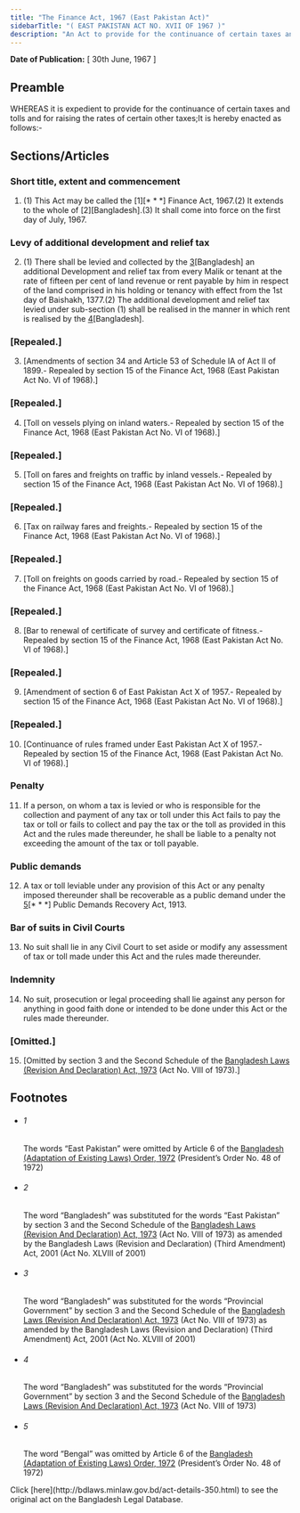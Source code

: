 ```yaml
---
title: "The Finance Act, 1967 (East Pakistan Act)"
sidebarTitle: "( EAST PAKISTAN ACT NO. XVII OF 1967 )"
description: "An Act to provide for the continuance of certain taxes and tolls and for raising the rates of certain other taxes."
---
```


**Date of Publication:** [ 30th June, 1967 ]

## Preamble

WHEREAS it is expedient to provide for the continuance of certain taxes and tolls and for raising the rates of certain other taxes;It is hereby enacted as follows:-

## Sections/Articles

### Short title, extent and commencement

1. (1) This Act may be called the [1][\* \* \*] Finance Act, 1967.(2) It extends to the whole of [2][Bangladesh].(3) It shall come into force on the first day of July, 1967.

### Levy of additional development and relief tax

2. (1) There shall be levied and collected by the [3](1)[Bangladesh] an additional Development and relief tax from every Malik or tenant at the rate of fifteen per cent of land revenue or rent payable by him in respect of the land comprised in his holding or tenancy with effect from the 1st day of Baishakh, 1377.(2) The additional development and relief tax levied under sub-section (1) shall be realised in the manner in which rent is realised by the [4](2)[Bangladesh].

### [Repealed.]

3. [Amendments of section 34 and Article 53 of Schedule IA of Act II of 1899.- Repealed by section 15 of the Finance Act, 1968 (East Pakistan Act No. VI of 1968).]

### [Repealed.]

4. [Toll on vessels plying on inland waters.- Repealed by section 15 of the Finance Act, 1968 (East Pakistan Act No. VI of 1968).]

### [Repealed.]

5. [Toll on fares and freights on traffic by inland vessels.- Repealed by section 15 of the Finance Act, 1968 (East Pakistan Act No. VI of 1968).]

### [Repealed.]

6. [Tax on railway fares and freights.- Repealed by section 15 of the Finance Act, 1968 (East Pakistan Act No. VI of 1968).]

### [Repealed.]

7. [Toll on freights on goods carried by road.- Repealed by section 15 of the Finance Act, 1968 (East Pakistan Act No. VI of 1968).]

### [Repealed.]

8. [Bar to renewal of certificate of survey and certificate of fitness.- Repealed by section 15 of the Finance Act, 1968 (East Pakistan Act No. VI of 1968).]

### [Repealed.]

9. [Amendment of section 6 of East Pakistan Act X of 1957.- Repealed by section 15 of the Finance Act, 1968 (East Pakistan Act No. VI of 1968).]

### [Repealed.]

10. [Continuance of rules framed under East Pakistan Act X of 1957.- Repealed by section 15 of the Finance Act, 1968 (East Pakistan Act No. VI of 1968).]

### Penalty

11. If a person, on whom a tax is levied or who is responsible for the collection and payment of any tax or toll under this Act fails to pay the tax or toll or fails to collect and pay the tax or the toll as provided in this Act and the rules made thereunder, he shall be liable to a penalty not exceeding the amount of the tax or toll payable.

### Public demands

12. A tax or toll leviable under any provision of this Act or any penalty imposed thereunder shall be recoverable as a public demand under the [5](1)[\* \* \*] Public Demands Recovery Act, 1913.

### Bar of suits in Civil Courts

13. No suit shall lie in any Civil Court to set aside or modify any assessment of tax or toll made under this Act and the rules made thereunder.

### Indemnity

14. No suit, prosecution or legal proceeding shall lie against any person for anything in good faith done or intended to be done under this Act or the rules made thereunder.

### [Omitted.]

15. [Omitted by section 3 and the Second Schedule of the [Bangladesh Laws (Revision And Declaration) Act, 1973](/act-430.html "Bangladesh Laws (Revision And Declaration) Act, 1973") (Act No. VIII of 1973).]

## Footnotes

- ###### 1

  The words “East Pakistan” were omitted by Article 6 of the [Bangladesh (Adaptation of Existing Laws) Order, 1972](/act-388.html "Bangladesh (Adaptation of Existing Laws) Order, 1972 ") (President’s Order No. 48 of 1972)

- ###### 2

  The word “Bangladesh” was substituted for the words “East Pakistan” by section 3 and the Second Schedule of the [Bangladesh Laws (Revision And Declaration) Act, 1973](/act-430.html "Bangladesh Laws (Revision And Declaration) Act, 1973") (Act No. VIII of 1973) as amended by the Bangladesh Laws (Revision and Declaration) (Third Amendment) Act, 2001 (Act No. XLVIII of 2001)

- ###### 3

  The word “Bangladesh” was substituted for the words “Provincial Government” by section 3 and the Second Schedule of the [Bangladesh Laws (Revision And Declaration) Act, 1973](/act-430.html "Bangladesh Laws (Revision And Declaration) Act, 1973") (Act No. VIII of 1973) as amended by the Bangladesh Laws (Revision and Declaration) (Third Amendment) Act, 2001 (Act No. XLVIII of 2001)

- ###### 4

  The word “Bangladesh” was substituted for the words “Provincial Government” by section 3 and the Second Schedule of the [Bangladesh Laws (Revision And Declaration) Act, 1973](/act-430.html "Bangladesh Laws (Revision And Declaration) Act, 1973") (Act No. VIII of 1973)

- ###### 5

  The word “Bengal” was omitted by Article 6 of the [Bangladesh (Adaptation of Existing Laws) Order, 1972](/act-388.html "Bangladesh (Adaptation of Existing Laws) Order, 1972 ") (President’s Order No. 48 of 1972)

<Note>
  Click [here](http://bdlaws.minlaw.gov.bd/act-details-350.html) to see the original act on the Bangladesh Legal Database.
</Note>
